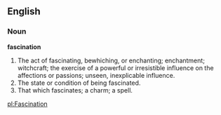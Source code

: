 ==English==

===Noun===

'''fascination'''

#The act of fascinating, bewhiching, or enchanting; enchantment; witchcraft; the exercise of a powerful or irresistible influence on the affections or passions; unseen, inexplicable influence.
#The state or condition of being fascinated.
#That which fascinates; a charm; a spell.

[[pl:Fascination]]